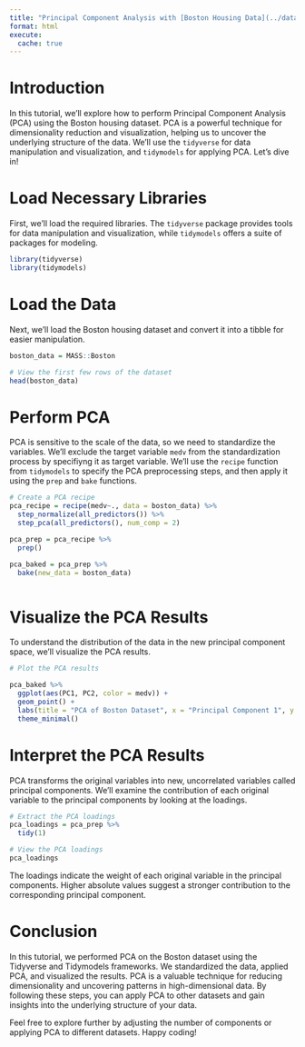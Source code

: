 ```yaml
---
title: "Principal Component Analysis with [Boston Housing Data](../datasets/boston.qmd)"
format: html
execute:
  cache: true
---
```


# Introduction

In this tutorial, we'll explore how to perform Principal Component Analysis (PCA) using the Boston housing dataset. PCA is a powerful technique for dimensionality reduction and visualization, helping us to uncover the underlying structure of the data. We'll use the `tidyverse` for data manipulation and visualization, and `tidymodels` for applying PCA. Let's dive in!

# Load Necessary Libraries

First, we'll load the required libraries. The `tidyverse` package provides tools for data manipulation and visualization, while `tidymodels` offers a suite of packages for modeling.

```r
library(tidyverse)
library(tidymodels)
```

# Load the Data

Next, we'll load the Boston housing dataset and convert it into a tibble for easier manipulation.

```r
boston_data = MASS::Boston

# View the first few rows of the dataset
head(boston_data)
```


# Perform PCA
PCA is sensitive to the scale of the data, so we need to standardize the variables. We'll exclude the target variable `medv` from the standardization process by specifiyng it as target variable.
We'll use the `recipe` function from `tidymodels` to specify the PCA preprocessing steps, and then apply it using the `prep` and `bake` functions.

```r
# Create a PCA recipe
pca_recipe = recipe(medv~., data = boston_data) %>%
  step_normalize(all_predictors()) %>%
  step_pca(all_predictors(), num_comp = 2)

pca_prep = pca_recipe %>% 
  prep()

pca_baked = pca_prep %>% 
  bake(new_data = boston_data)



```

# Visualize the PCA Results

To understand the distribution of the data in the new principal component space, we'll visualize the PCA results.

```r
# Plot the PCA results

pca_baked %>%
  ggplot(aes(PC1, PC2, color = medv)) +
  geom_point() +
  labs(title = "PCA of Boston Dataset", x = "Principal Component 1", y = "Principal Component 2") +
  theme_minimal()

```

# Interpret the PCA Results

PCA transforms the original variables into new, uncorrelated variables called principal components. We'll examine the contribution of each original variable to the principal components by looking at the loadings.

```r
# Extract the PCA loadings
pca_loadings = pca_prep %>% 
  tidy(1)

# View the PCA loadings
pca_loadings
```

The loadings indicate the weight of each original variable in the principal components. Higher absolute values suggest a stronger contribution to the corresponding principal component.

# Conclusion

In this tutorial, we performed PCA on the Boston dataset using the Tidyverse and Tidymodels frameworks. We standardized the data, applied PCA, and visualized the results. PCA is a valuable technique for reducing dimensionality and uncovering patterns in high-dimensional data. By following these steps, you can apply PCA to other datasets and gain insights into the underlying structure of your data.

Feel free to explore further by adjusting the number of components or applying PCA to different datasets. Happy coding!
